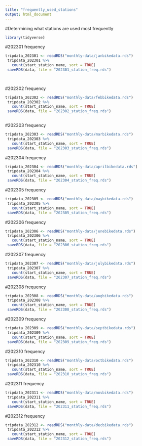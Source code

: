 ```yaml
---
title: "frequently_used_stations"
output: html_document
---
```


#Determining what stations are used most frequently


```r

library(tidyverse)

```



#202301 frequency

```r

tripdata_202301 <- readRDS("monthly-data/janbikedata.rds")
 tripdata_202301 %>%
   count(start_station_name, sort = TRUE)
 saveRDS(data, file = "202301_station_freq.rds")
 
 
```


#202302 frequency

```r

tripdata_202302 <- readRDS("monthly-data/febbikedata.rds")
 tripdata_202302 %>%
   count(start_station_name, sort = TRUE)
 saveRDS(data, file = "202302_station_freq.rds")
 
```


#202303 frequency

```r

tripdata_202303 <- readRDS("monthly-data/marbikedata.rds")
 tripdata_202303 %>%
   count(start_station_name, sort = TRUE)
 saveRDS(data, file = "202303_station_freq.rds")

```


#202304 frequency

```r

tripdata_202304 <- readRDS("monthly-data/aprilbikedata.rds")
 tripdata_202304 %>%
   count(start_station_name, sort = TRUE)
 saveRDS(data, file = "202304_station_freq.rds")

```



#202305 frequency

```r

tripdata_202305 <- readRDS("monthly-data/maybikedata.rds")
 tripdata_202305 %>%
   count(start_station_name, sort = TRUE)
 saveRDS(data, file = "202305_station_freq.rds")

```


#202306 frequency

```r

tripdata_202306 <- readRDS("monthly-data/junebikedata.rds")
 tripdata_202306 %>%
   count(start_station_name, sort = TRUE)
 saveRDS(data, file = "202306_station_freq.rds")

```


#202307 frequency

```r

tripdata_202307 <- readRDS("monthly-data/julybikedata.rds")
 tripdata_202307 %>%
   count(start_station_name, sort = TRUE)
 saveRDS(data, file = "202307_station_freq.rds")

```


#202308 frequency

```r

tripdata_202308 <- readRDS("monthly-data/augbikedata.rds")
 tripdata_202308 %>%
   count(start_station_name, sort = TRUE)
 saveRDS(data, file = "202308_station_freq.rds")

```


#202309 frequency

```r

tripdata_202309 <- readRDS("monthly-data/septbikedata.rds")
 tripdata_202309 %>%
   count(start_station_name, sort = TRUE)
 saveRDS(data, file = "202309_station_freq.rds")

```


#202310 frequency

```r

tripdata_202310 <- readRDS("monthly-data/octbikedata.rds")
 tripdata_202310 %>%
   count(start_station_name, sort = TRUE)
 saveRDS(data, file = "202310_station_freq.rds")

```


#202311 frequency

```r

tripdata_202311 <- readRDS("monthly-data/novbikedata.rds")
 tripdata_202311 %>%
   count(start_station_name, sort = TRUE)
 saveRDS(data, file = "202311_station_freq.rds")

```


#202312 frequency

```r

tripdata_202312 <- readRDS("monthly-data/decbikedata.rds")
 tripdata_202312 %>%
   count(start_station_name, sort = TRUE)
 saveRDS(data, file = "202312_station_freq.rds")

```









